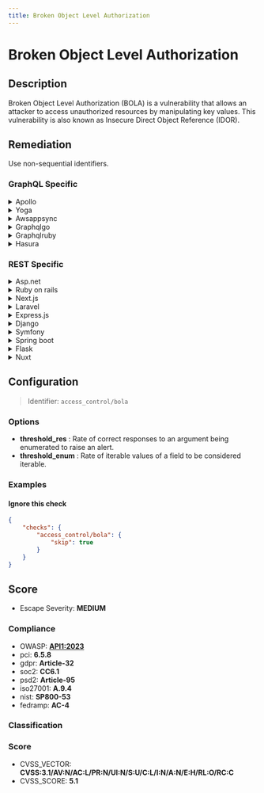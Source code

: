 ```yaml
---
title: Broken Object Level Authorization
---
```


# Broken Object Level Authorization

## Description

Broken Object Level Authorization (BOLA) is a vulnerability that allows an attacker to access unauthorized resources by manipulating key values.
This vulnerability is also known as Insecure Direct Object Reference (IDOR).


## Remediation

Use non-sequential identifiers.



### GraphQL Specific

<details>
    <summary>Apollo</summary>

Use Apollo Server's context to pass the user's session and validate permissions in your resolvers.

</details>

<details>
    <summary>Yoga</summary>

In GraphQL Yoga, implement authorization logic in your resolvers to protect data access.

</details>

<details>
    <summary>Awsappsync</summary>

Utilize AWS AppSync's built-in authorization mechanisms to control access at the resolver level.

</details>

<details>
    <summary>Graphqlgo</summary>

In GraphQL-go, validate the user's permissions within the resolver functions before accessing the data.

</details>

<details>
    <summary>Graphqlruby</summary>

Use GraphQL-Ruby's authorization framework to define access policies for your resources.

</details>

<details>
    <summary>Hasura</summary>

Configure Hasura's permission rules to restrict access to data based on user roles and session variables.

</details>


### REST Specific

<details>
    <summary>Asp.net</summary>

Implement user-specific checks to ensure that the logged-in user has the appropriate permissions to access or modify the requested resource.

</details>

<details>
    <summary>Ruby on rails</summary>

Use the Pundit or CanCanCan gem for authorization to ensure that users can only access objects they are allowed to.

</details>

<details>
    <summary>Next.js</summary>

Verify the user's permissions in API routes before returning sensitive data or allowing modifications.

</details>

<details>
    <summary>Laravel</summary>

Utilize Laravel's authorization policies to check if a user can view or edit a given resource.

</details>

<details>
    <summary>Express.js</summary>

Use middleware to validate the user's permissions before processing a request.

</details>

<details>
    <summary>Django</summary>

Leverage Django's permission classes in your views to protect object access.

</details>

<details>
    <summary>Symfony</summary>

Implement access control in your controllers using Symfony's security component.

</details>

<details>
    <summary>Spring boot</summary>

Use Spring Security's method security annotations to secure object access.

</details>

<details>
    <summary>Flask</summary>

In Flask, use decorators to check user permissions before accessing an object.

</details>

<details>
    <summary>Nuxt</summary>

Ensure that your Nuxt server-side methods or middleware validate user permissions before serving content.

</details>

## Configuration

> Identifier: `access_control/bola`

### Options

- **threshold_res** : Rate of correct responses to an argument being enumerated to raise an alert.
- **threshold_enum** : Rate of iterable values of a field to be considered iterable.




### Examples



#### Ignore this check

```json
{
    "checks": {
        "access_control/bola": {
            "skip": true
        }
    }
}
```




## Score

- Escape Severity: **<span className="medium-severity">MEDIUM</span>**

### Compliance

- OWASP: **[API1:2023](https://github.com/OWASP/API-Security/blob/master/editions/2023/en/0xa1-broken-object-level-authorization.md)**
- pci: **6.5.8**
- gdpr: **Article-32**
- soc2: **CC6.1**
- psd2: **Article-95**
- iso27001: **A.9.4**
- nist: **SP800-53**
- fedramp: **AC-4**

### Classification






### Score

- CVSS_VECTOR: **CVSS:3.1/AV:N/AC:L/PR:N/UI:N/S:U/C:L/I:N/A:N/E:H/RL:O/RC:C**
- CVSS_SCORE: **5.1**

